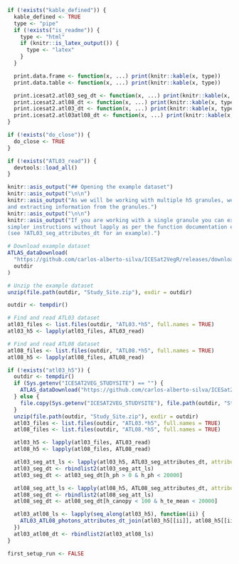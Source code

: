```r
if (!exists("kable_defined")) {
  kable_defined <- TRUE
  type <- "pipe"
  if (!exists("is_readme")) {
    type <- "html"
    if (knitr::is_latex_output()) {
      type <- "latex"
    }
  }

  print.data.frame <- function(x, ...) print(knitr::kable(x, type))
  print.data.table <- function(x, ...) print(knitr::kable(x, type))

  print.icesat2.atl03_seg_dt <- function(x, ...) print(knitr::kable(x, type))
  print.icesat2.atl08_dt <- function(x, ...) print(knitr::kable(x, type))
  print.icesat2.atl03_dt <- function(x, ...) print(knitr::kable(x, type))
  print.icesat2.atl03atl08_dt <- function(x, ...) print(knitr::kable(x, type))
}

if (!exists("do_close")) {
  do_close <- TRUE
}
```

```r
if (!exists("ATL03_read")) {
  devtools::load_all()
}
```

```r
knitr::asis_output("## Opening the example dataset")
knitr::asis_output("\n\n")
knitr::asis_output("As we will be working with multiple h5 granules, we will be using `lapply` for reading
and extracting information from the granules.")
knitr::asis_output("\n\n")
knitr::asis_output("If you are working with a single granule you can execute the 
simpler instructions without lapply as per the function documentation examples instead
(see ?ATL03_seg_attributes_dt for an example).")
```

```r
# Download example dataset
ATLAS_dataDownload(
  "https://github.com/carlos-alberto-silva/ICESat2VegR/releases/download/example_datasets/Study_Site.zip",
  outdir
)

# Unzip the example dataset
unzip(file.path(outdir, "Study_Site.zip"), exdir = outdir)
```

```r
outdir <- tempdir()

# Find and read ATL03 dataset
atl03_files <- list.files(outdir, "ATL03.*h5", full.names = TRUE)
atl03_h5 <- lapply(atl03_files, ATL03_read)
```

```r
# Find and read ATL08 dataset
atl08_files <- list.files(outdir, "ATL08.*h5", full.names = TRUE)
atl08_h5 <- lapply(atl08_files, ATL08_read)
```

```r
if (!exists("atl03_h5")) {
  outdir <- tempdir()
  if (Sys.getenv("ICESAT2VEG_STUDYSITE") == "") {
    ATLAS_dataDownload("https://github.com/carlos-alberto-silva/ICESat2VegR/releases/download/example_datasets/Study_Site.zip", outdir)
  } else {
    file.copy(Sys.getenv("ICESAT2VEG_STUDYSITE"), file.path(outdir, "Study_Site.zip"))
  }
  unzip(file.path(outdir, "Study_Site.zip"), exdir = outdir)
  atl03_files <- list.files(outdir, "ATL03.*h5", full.names = TRUE)
  atl08_files <- list.files(outdir, "ATL08.*h5", full.names = TRUE)

  atl03_h5 <- lapply(atl03_files, ATL03_read)
  atl08_h5 <- lapply(atl08_files, ATL08_read)

  atl03_seg_att_ls <- lapply(atl03_h5, ATL03_seg_attributes_dt, attributes = c("delta_time", "solar_elevation", "pitch", "h_ph", "ref_elev"))
  atl03_seg_dt <- rbindlist2(atl03_seg_att_ls)
  atl03_seg_dt <- atl03_seg_dt[h_ph > 0 & h_ph < 20000]

  atl08_seg_att_ls <- lapply(atl08_h5, ATL08_seg_attributes_dt, attributes = c("h_canopy", "h_te_mean", "terrain_slope", "canopy_openness", "night_flag"))
  atl08_seg_dt <- rbindlist2(atl08_seg_att_ls)
  atl08_seg_dt <- atl08_seg_dt[h_canopy < 100 & h_te_mean < 20000]

  atl03_atl08_ls <- lapply(seq_along(atl03_h5), function(ii) {
    ATL03_ATL08_photons_attributes_dt_join(atl03_h5[[ii]], atl08_h5[[ii]])
  })
  atl03_atl08_dt <- rbindlist2(atl03_atl08_ls)
}
```

```r
first_setup_run <- FALSE
```
